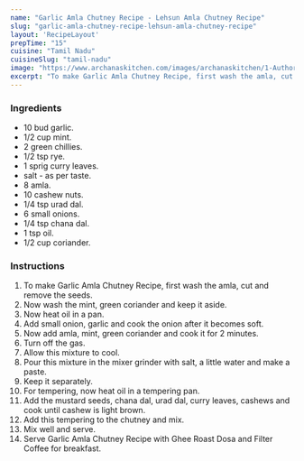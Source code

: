 ---
name: "Garlic Amla Chutney Recipe - Lehsun Amla Chutney Recipe"
slug: "garlic-amla-chutney-recipe-lehsun-amla-chutney-recipe"
layout: 'RecipeLayout'
prepTime: "15"
cuisine: "Tamil Nadu"
cuisineSlug: "tamil-nadu"
image: "https://www.archanaskitchen.com/images/archanaskitchen/1-Author/swathynandhini/Garlic_Amla_Chutney_Recipe_-_Garlic_And_Gooseberry_Chutney.jpg"
excerpt: "To make Garlic Amla Chutney Recipe, first wash the amla, cut and remove the seeds"
---

### Ingredients

-  10 bud garlic.
-  1/2 cup mint.
-  2 green chillies.
-  1/2 tsp rye.
-  1 sprig curry leaves.
-  salt - as per taste.
- 8 amla.
-  10 cashew nuts.
-  1/4 tsp urad dal.
-  6 small onions.
-  1/4 tsp chana dal.
-  1 tsp oil.
-  1/2 cup coriander.

### Instructions

1. To make Garlic Amla Chutney Recipe, first wash the amla, cut and remove the seeds.
1. Now wash the mint, green coriander and keep it aside.
1. Now heat oil in a pan.
1. Add small onion, garlic and cook the onion after it becomes soft.
1. Now add amla, mint, green coriander and cook it for 2 minutes.
1. Turn off the gas.
1. Allow this mixture to cool.
1. Pour this mixture in the mixer grinder with salt, a little water and make a paste.
1. Keep it separately.
1. For tempering, now heat oil in a tempering pan.
1. Add the mustard seeds, chana dal, urad dal, curry leaves, cashews and cook until cashew is light brown.
1. Add this tempering to the chutney and mix.
1. Mix well and serve.
1. Serve Garlic Amla Chutney Recipe with Ghee Roast Dosa and Filter Coffee for breakfast.
